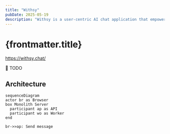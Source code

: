 ```yaml
---
title: "Withsy"
pubDate: 2025-05-19
description: "Withsy is a user-centric AI chat application that empowers you to tailor your conversational experience. It provides robust features for managing prompts, customizing interactions, and securely saving your valuable chats and messages."
---
```


# {frontmatter.title}

https://withsy.chat/

🚧 TODO

## Architecture

```mermaid
sequenceDiagram
actor br as Browser
box Monolith Server
  participant ap as API
  participant wo as Worker
end

br->>ap: Send message

```
